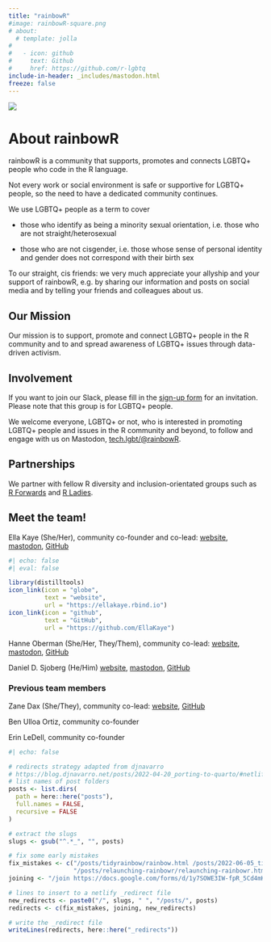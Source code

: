 ```yaml
---
title: "rainbowR"
#image: rainbowR-square.png
# about:
  # template: jolla
# 
#   - icon: github
#     text: Github
#     href: https://github.com/r-lgbtq
include-in-header: _includes/mastodon.html
freeze: false
---
```


![](images/banner-light.png)

# About rainbowR

rainbowR is a community that supports, promotes and connects LGBTQ+ people who code in the R language.

Not every work or social environment is safe or supportive for LGBTQ+ people, so the need to have a dedicated community continues.

We use LGBTQ+ people as a term to cover

-   those who identify as being a minority sexual orientation, i.e. those who are not straight/heterosexual

-   those who are not cisgender, i.e. those whose sense of personal identity and gender does not correspond with their birth sex

To our straight, cis friends: we very much appreciate your allyship and your support of rainbowR, e.g. by sharing our information and posts on social media and by telling your friends and colleagues about us.

## Our Mission

Our mission is to support, promote and connect LGBTQ+ people in the R community and to and spread awareness of LGBTQ+ issues through data-driven activism.

## Involvement

If you want to join our Slack, please fill in the [sign-up form](https://docs.google.com/forms/d/1y7SOWE3IW-fpR_5Cd4mK-CMUpFZ-hvhY4cTj34JqTVE/) for an invitation. Please note that this group is for LGBTQ+ people.

We welcome everyone, LGBTQ+ or not, who is interested in promoting LGBTQ+ people and issues in the R community and beyond, to follow and engage with us on Mastodon, [tech.lgbt/@rainbowR](https://tech.lgbt/@rainbowR).

## Partnerships

We partner with fellow R diversity and inclusion-orientated groups such as [R Forwards](https://forwards.github.io) and [R Ladies](https://rladies.org).

## Meet the team!

Ella Kaye (She/Her), community co-founder and co-lead: [website](https://ellakaye.co.uk), [mastodon](https://fosstodon.org/@ellakaye), [GitHub](https://github.com/EllaKaye)

```r
#| echo: false
#| eval: false

library(distilltools)
icon_link(icon = "globe",
          text = "website",
          url = "https://ellakaye.rbind.io")
icon_link(icon = "github",
          text = "GitHub",
          url = "https://github.com/EllaKaye")
```

Hanne Oberman (She/Her, They/Them), community co-lead: [website](https://hanneoberman.github.io), [mastodon](https://mastodon.social/@oberman), [GitHub](https://github.com/hanneoberman)

Daniel D. Sjoberg (He/Him)
[website](https://www.danieldsjoberg.com), [mastodon](https://mastodon.social/@ddsjoberg), [GitHub](https://github.com/ddsjoberg)

### Previous team members

Zane Dax (She/They), community co-lead: [website](https://www.trans-can.ca), [GitHub](https://github.com/PythonCoderUnicorn)

Ben Ulloa Ortiz, community co-founder

Erin LeDell, community co-founder

```r
#| echo: false

# redirects strategy adapted from djnavarro
# https://blog.djnavarro.net/posts/2022-04-20_porting-to-quarto/#netlify-redirects
# list names of post folders
posts <- list.dirs(
  path = here::here("posts"),
  full.names = FALSE,
  recursive = FALSE
)

# extract the slugs
slugs <- gsub("^.*_", "", posts)

# fix some early mistakes
fix_mistakes <- c("/posts/tidyrainbow/rainbow.html /posts/2022-06-05_tidyrainbow",
                  "/posts/relaunching-rainbowr/relaunching-rainbowr.html /posts/2022-06-20_relaunching-rainbowr")
joining <- "/join https://docs.google.com/forms/d/1y7SOWE3IW-fpR_5Cd4mK-CMUpFZ-hvhY4cTj34JqTVE/"

# lines to insert to a netlify _redirect file
new_redirects <- paste0("/", slugs, " ", "/posts/", posts)
redirects <- c(fix_mistakes, joining, new_redirects)

# write the _redirect file
writeLines(redirects, here::here("_redirects"))
```

